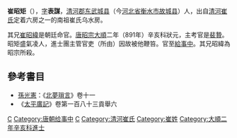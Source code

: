 '''崔昭矩'''（{{bd|？||？||catIdx=C崔}}），[[表字|字]]'''表謀'''，[[清河郡|清河郡]][[东武城县|东武城县]]（今[[河北省|河北省]][[衡水市|衡水市]][[故城县|故城县]]）人，出自[[清河崔氏|清河崔氏]]定着六房之一的南祖崔氏乌水房。

其兄[[崔昭緯|崔昭緯]]是朝廷命官。[[唐昭宗|唐昭宗]][[大順_(唐朝)|大順]]二年（891年）辛亥科狀元，主考官是[[裴贄|裴贄]]。昭矩盛氣凌人，進士團主管官吏（所由）因故被他鞭笞。官至[[給事中|給事中]]。其兄昭緯為昭宗所殺。

==參考書目==
* [[孫光憲|孫光憲]]：《[[北夢瑣言|北夢瑣言]]》卷十一
* 《[[太平廣記|太平廣記]]》卷第一百八十三貢舉六

[[Category:唐朝狀元|C]]
[[Category:唐朝给事中|Category:唐朝给事中]]
[[Category:河北狀元|C]]
[[Category:清河崔氏|Category:清河崔氏]]
[[Category:崔姓|Category:崔姓]]
[[Category:大順二年辛亥科進士|Category:大順二年辛亥科進士]]